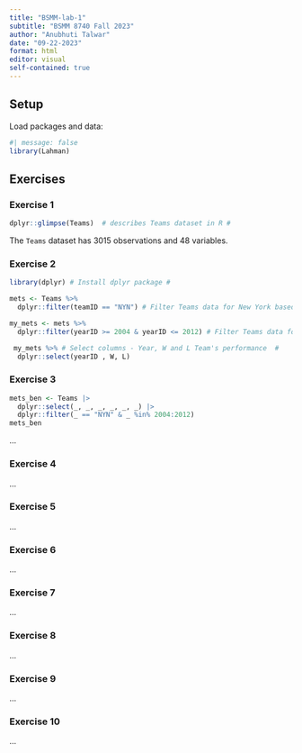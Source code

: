 ```yaml
---
title: "BSMM-lab-1"
subtitle: "BSMM 8740 Fall 2023"
author: "Anubhuti Talwar"
date: "09-22-2023"
format: html
editor: visual
self-contained: true
---
```


## Setup

Load packages and data:

```r
#| message: false
library(Lahman)

```

## Exercises

### Exercise 1

```r
dplyr::glimpse(Teams)  # describes Teams dataset in R #
```

The `Teams` dataset has 3015 observations and 48 variables.

### Exercise 2

```r

library(dplyr) # Install dplyr package #

mets <- Teams %>%
  dplyr::filter(teamID == "NYN") # Filter Teams data for New York based on TeamID #

my_mets <- mets %>%
  dplyr::filter(yearID >= 2004 & yearID <= 2012) # Filter Teams data for New York based on year #

 my_mets %>% # Select columns - Year, W and L Team's performance  #
  dplyr::select(yearID , W, L) 

```

### Exercise 3

```r

mets_ben <- Teams |>
  dplyr::select(_, _, _, _, _, _) |>
  dplyr::filter(_ == "NYN" & _ %in% 2004:2012)
mets_ben

```

...

### Exercise 4

...

### Exercise 5

...

### Exercise 6

...

### Exercise 7

...

### Exercise 8

...

### Exercise 9

...

### Exercise 10

...
